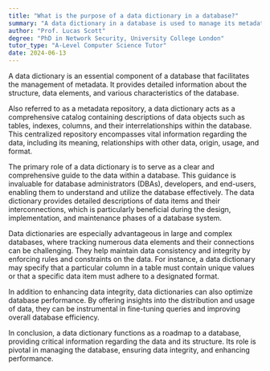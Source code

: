 ```yaml
---
title: "What is the purpose of a data dictionary in a database?"
summary: "A data dictionary in a database is used to manage its metadata, providing details about its structure, data elements, and other characteristics."
author: "Prof. Lucas Scott"
degree: "PhD in Network Security, University College London"
tutor_type: "A-Level Computer Science Tutor"
date: 2024-06-13
---
```


A data dictionary is an essential component of a database that facilitates the management of metadata. It provides detailed information about the structure, data elements, and various characteristics of the database.

Also referred to as a metadata repository, a data dictionary acts as a comprehensive catalog containing descriptions of data objects such as tables, indexes, columns, and their interrelationships within the database. This centralized repository encompasses vital information regarding the data, including its meaning, relationships with other data, origin, usage, and format.

The primary role of a data dictionary is to serve as a clear and comprehensive guide to the data within a database. This guidance is invaluable for database administrators (DBAs), developers, and end-users, enabling them to understand and utilize the database effectively. The data dictionary provides detailed descriptions of data items and their interconnections, which is particularly beneficial during the design, implementation, and maintenance phases of a database system.

Data dictionaries are especially advantageous in large and complex databases, where tracking numerous data elements and their connections can be challenging. They help maintain data consistency and integrity by enforcing rules and constraints on the data. For instance, a data dictionary may specify that a particular column in a table must contain unique values or that a specific data item must adhere to a designated format.

In addition to enhancing data integrity, data dictionaries can also optimize database performance. By offering insights into the distribution and usage of data, they can be instrumental in fine-tuning queries and improving overall database efficiency.

In conclusion, a data dictionary functions as a roadmap to a database, providing critical information regarding the data and its structure. Its role is pivotal in managing the database, ensuring data integrity, and enhancing performance.
    